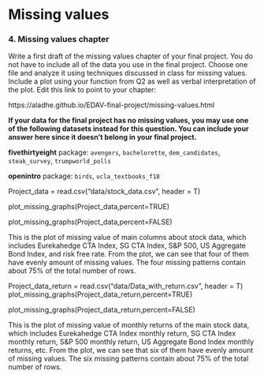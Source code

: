 # Missing values


### 4. Missing values chapter

Write a first draft of the missing values chapter of your final project. You do not have to include all of the data you use in the final project. Choose one file and analyze it using techniques discussed in class for missing values. Include a plot using your function from Q2 as well as verbal interpretation of the plot. Edit this link to point to your chapter:

https://aladhe.github.io/EDAV-final-project/missing-values.html

**If your data for the final project has no missing values, you may use one of the following datasets instead for this question. You can include your answer here since it doesn't belong in your final project.**
  
  **fivethirtyeight** package: `avengers`, `bachelorette`, `dem_candidates`, `steak_survey`, `trumpworld_polls`

**openintro** package: `birds`, `ucla_textbooks_f18` 







Project_data = read.csv("data/stock_data.csv", header = T)

plot_missing_graphs(Project_data,percent=TRUE)


plot_missing_graphs(Project_data,percent=FALSE)




This is the plot of missing value of main columns about stock data, which includes Eurekahedge CTA Index, SG CTA Index, S&P 500, US Aggregate Bond Index, and risk free rate. From the plot, we can see that four of them have evenly amount of missing values. The four missing patterns contain about 75% of the total number of rows.





Project_data_return = read.csv("data/Data_with_return.csv", header = T)
plot_missing_graphs(Project_data_return,percent=TRUE)


plot_missing_graphs(Project_data_return,percent=FALSE)




This is the plot of missing value of monthly returns of the main stock data, which includes Eurekahedge CTA Index monthly return, SG CTA Index monthly return, S&P 500 monthly return, US Aggregate Bond Index monthly returns, etc. From the plot, we can see that six of them have evenly amount of missing values. The six missing patterns contain about 75% of the total number of rows.

